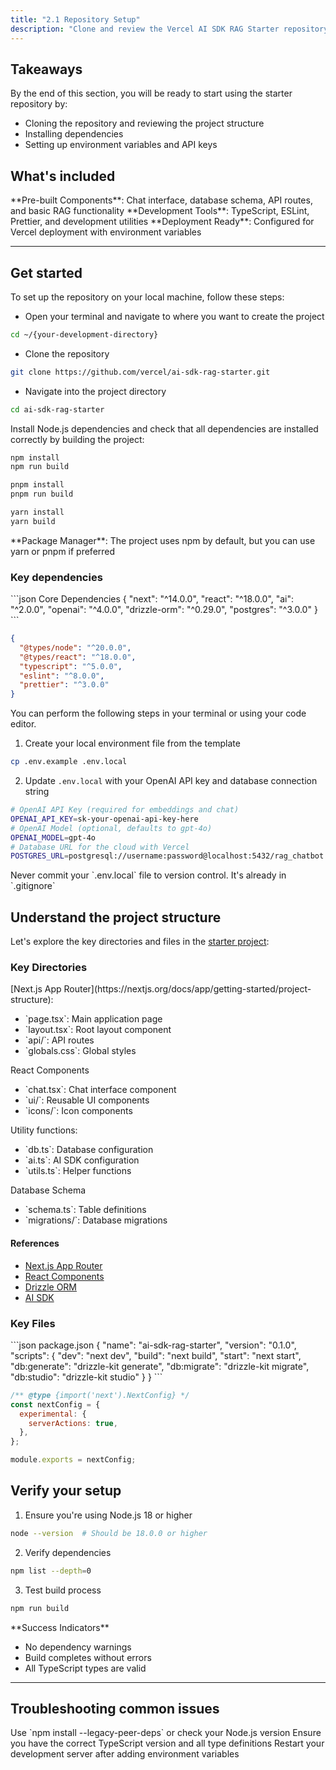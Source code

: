 ```yaml
---
title: "2.1 Repository Setup"
description: "Clone and review the Vercel AI SDK RAG Starter repository."
---
```


## Takeaways

By the end of this section, you will be ready to start using the starter repository by:

- Cloning the repository and reviewing the project structure
- Installing dependencies
- Setting up environment variables and API keys

## What's included

<Info>
  **Pre-built Components**: Chat interface, database schema, API routes, and
  basic RAG functionality
</Info>

<Info>
  **Development Tools**: TypeScript, ESLint, Prettier, and development utilities
</Info>

<Info>
  **Deployment Ready**: Configured for Vercel deployment with environment
  variables
</Info>

---

## Get started

To set up the repository on your local machine, follow these steps:

<Steps>

<Step title="Clone the Repository">

- Open your terminal and navigate to where you want to create the project

```bash title="Terminal"
cd ~/{your-development-directory}
```

- Clone the repository

```bash title="Terminal"
git clone https://github.com/vercel/ai-sdk-rag-starter.git
```

- Navigate into the project directory

```bash title="Terminal"
cd ai-sdk-rag-starter
```

</Step>

<Step title="Install dependencies">

Install Node.js dependencies and check that all dependencies are installed correctly by building the project:

<CodeGroup>

```bash npm
npm install
npm run build
```

```bash pnpm
pnpm install
pnpm run build
```

```bash yarn
yarn install
yarn build
```

</CodeGroup>

<Info>
  **Package Manager**: The project uses npm by default, but you can use yarn or
  pnpm if preferred
</Info>

### Key dependencies

<CodeGroup>
```json Core Dependencies
{
  "next": "^14.0.0",
  "react": "^18.0.0",
  "ai": "^2.0.0",
  "openai": "^4.0.0",
  "drizzle-orm": "^0.29.0",
  "postgres": "^3.0.0"
}
```

```json Development Dependencies
{
  "@types/node": "^20.0.0",
  "@types/react": "^18.0.0",
  "typescript": "^5.0.0",
  "eslint": "^8.0.0",
  "prettier": "^3.0.0"
}
```

</CodeGroup>
</Step>

<Step title="Environment Configuration">

You can perform the following steps in your terminal or using your code editor.

1. Create your local environment file from the template

```bash Terminal
cp .env.example .env.local
```

2. Update `.env.local` with your OpenAI API key and database connection string

```bash env.local
# OpenAI API Key (required for embeddings and chat)
OPENAI_API_KEY=sk-your-openai-api-key-here
# OpenAI Model (optional, defaults to gpt-4o)
OPENAI_MODEL=gpt-4o
# Database URL for the cloud with Vercel
POSTGRES_URL=postgresql://username:password@localhost:5432/rag_chatbot
```

<Warning>
  Never commit your `.env.local` file to version control. It's already in
  `.gitignore`
</Warning>

</Step>

</Steps>

## Understand the project structure

Let's explore the key directories and files in the [starter project](https://github.com/vercel/ai-sdk-rag-starter):

### Key Directories

<Columns cols={2}>
  <Card title="app/" icon="folder">
    [Next.js App
    Router](https://nextjs.org/docs/app/getting-started/project-structure):
    <ul>
      <li>`page.tsx`: Main application page</li>
      <li>`layout.tsx`: Root layout component</li>
      <li>`api/`: API routes</li>
      <li>`globals.css`: Global styles</li>
    </ul>
  </Card>
  <Card title="components/" icon="puzzle">
    React Components
    <ul>
      <li>`chat.tsx`: Chat interface component</li>
      <li>`ui/`: Reusable UI components</li>
      <li>`icons/`: Icon components</li>
    </ul>
  </Card>
</Columns>
<Columns cols={2}>
  <Card title="lib/" icon="code">
    Utility functions:
    <ul>
      <li>`db.ts`: Database configuration</li>
      <li>`ai.ts`: AI SDK configuration</li>
      <li>`utils.ts`: Helper functions</li>
    </ul>
  </Card>
  <Card title="drizzle/" icon="database">
    Database Schema
    <ul>
      <li>`schema.ts`: Table definitions</li>
      <li>`migrations/`: Database migrations</li>
    </ul>
  </Card>
</Columns>

#### References

- [Next.js App Router](https://nextjs.org/docs/app/getting-started/project-structure)
- [React Components](https://react.dev/learn/your-first-component)
- [Drizzle ORM](https://orm.drizzle.team/docs/intro)
- [AI SDK](https://sdk.vercel.ai/)

### Key Files

<CodeGroup>
```json package.json
{
  "name": "ai-sdk-rag-starter",
  "version": "0.1.0",
  "scripts": {
    "dev": "next dev",
    "build": "next build",
    "start": "next start",
    "db:generate": "drizzle-kit generate",
    "db:migrate": "drizzle-kit migrate",
    "db:studio": "drizzle-kit studio"
  }
}
```

```javascript next.config.js
/** @type {import('next').NextConfig} */
const nextConfig = {
  experimental: {
    serverActions: true,
  },
};

module.exports = nextConfig;
```

</CodeGroup>

## Verify your setup

1. Ensure you're using Node.js 18 or higher

```bash Terminal
node --version  # Should be 18.0.0 or higher
```

2. Verify dependencies

```bash Terminal
npm list --depth=0
```

3. Test build process

```bash Terminal
npm run build
```

<Info>
  **Success Indicators**
  <ul>
    <li>No dependency warnings</li>
    <li>Build completes without errors</li>
    <li>All TypeScript types are valid</li>
  </ul>
</Info>

---

## Troubleshooting common issues

<AccordionGroup>
<Accordion title="npm install fails with permission errors">
    Use `npm
    install --legacy-peer-deps` or check your Node.js version
</Accordion>

<Accordion title="TypeScript errors during build">
  Ensure you have the correct TypeScript version and all type definitions
</Accordion>

  <Accordion title="Environment variables not recognized">
    Restart your development server after adding environment variables
  </Accordion>
</AccordionGroup>
